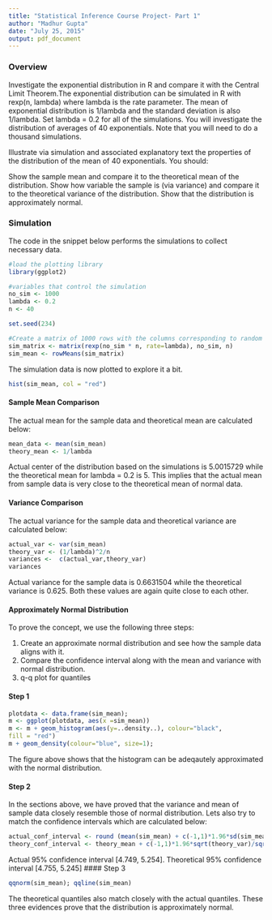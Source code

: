 ```yaml
---
title: "Statistical Inference Course Project- Part 1"
author: "Madhur Gupta"
date: "July 25, 2015"
output: pdf_document
---
```

### Overview 
Investigate the exponential distribution in R and compare it with the Central Limit Theorem.The exponential distribution can be simulated in R with rexp(n, lambda) where lambda is the rate parameter. The mean of exponential distribution is 1/lambda and the standard deviation is also 1/lambda. Set lambda = 0.2 for all of the simulations. You will investigate the distribution of averages of 40 exponentials. Note that you will need to do a thousand simulations.

Illustrate via simulation and associated explanatory text the properties of the distribution of the mean of 40 exponentials. You should:

Show the sample mean and compare it to the theoretical mean of the distribution.
Show how variable the sample is (via variance) and compare it to the theoretical variance of the distribution.
Show that the distribution is approximately normal.

### Simulation  

The code in the snippet below performs the simulations to collect necessary data.
```r
#load the plotting library
library(ggplot2)

#variables that control the simulation
no_sim <- 1000
lambda <- 0.2
n <- 40

set.seed(234)

#Create a matrix of 1000 rows with the columns corresponding to random simulation 40 times
sim_matrix <- matrix(rexp(no_sim * n, rate=lambda), no_sim, n)
sim_mean <- rowMeans(sim_matrix)
```

The simulation data is now plotted to explore it a bit.

```r
hist(sim_mean, col = "red")
```

#### Sample Mean Comparison
The actual mean for the sample data and theoretical mean are calculated below:

```r
mean_data <- mean(sim_mean)
theory_mean <- 1/lambda
```

Actual center of the distribution based on the simulations is 5.0015729 while the theoretical mean for lambda = 0.2 is 5. This implies that the actual mean from sample data is very close to the theoretical mean of normal data.

#### Variance Comparison  

The actual variance for the sample data and theoretical variance are calculated below:

```r
actual_var <- var(sim_mean)
theory_var <- (1/lambda)^2/n
variances <-  c(actual_var,theory_var)
variances

```

Actual variance for the sample data is 0.6631504 while the theoretical variance is 0.625. Both these values are again quite close to each other.

#### Approximately Normal Distribution

To prove the concept, we use the following three steps:

1. Create an approximate normal distribution and see how the sample data aligns with it.
2. Compare the confidence interval along with the mean and variance with normal distribution.
3. q-q plot for quantiles

#### Step 1

```r
plotdata <- data.frame(sim_mean);
m <- ggplot(plotdata, aes(x =sim_mean))
m <- m + geom_histogram(aes(y=..density..), colour="black",
fill = "red")
m + geom_density(colour="blue", size=1);
```

The figure above shows that the histogram can be adeqautely approximated with the normal distribution.

#### Step 2

In the sections above, we have proved that the variance and mean of sample data closely resemble those of normal distribution. Lets also try to match the confidence intervals which are calculated below:
```r
actual_conf_interval <- round (mean(sim_mean) + c(-1,1)*1.96*sd(sim_mean)/sqrt(n),3)
theory_conf_interval <- theory_mean + c(-1,1)*1.96*sqrt(theory_var)/sqrt(n);
```

Actual 95% confidence interval [4.749, 5.254]. Theoretical 95% confidence interval [4.755, 5.245]
#### Step 3

```r
qqnorm(sim_mean); qqline(sim_mean)
```

The theoretical quantiles also match closely with the actual quantiles. These three evidences prove that the distribution is approximately normal.